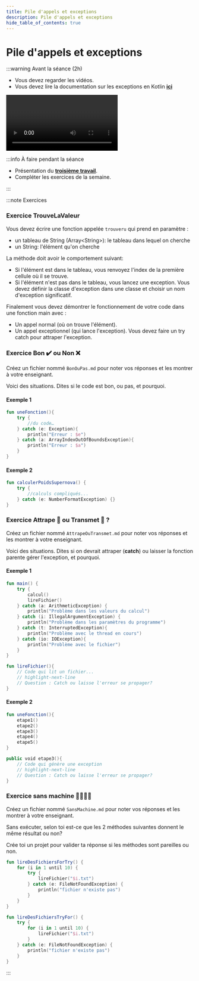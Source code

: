 ```yaml
---
title: Pile d'appels et exceptions
description: Pile d'appels et exceptions
hide_table_of_contents: true
---
```


# Pile d'appels et exceptions

<Row>

<Column>

:::warning Avant la séance (2h)

- Vous devez regarder les vidéos.
- Vous devez lire la documentation sur les exceptions en Kotlin **[ici](https://kotlinlang.org/docs/exceptions.html)**

<Video url="https://www.youtube.com/watch?v=7BrKDnNnuqU" />

[Code après la vidéo](https://github.com/departement-info-cem/3N5-Prog3/tree/main/code/VideoExceptions)

<Video url="https://youtu.be/M1WfpIARfQo" />

[Code après la vidéo](https://github.com/departement-info-cem/3N5-Prog3/tree/main/code/VideoPile)

:::

</Column>

<Column>

:::info À faire pendant la séance

- Présentation du **[troisième travail](../tp/tp3)**.
- Compléter les exercices de la semaine.

:::

</Column>

</Row>

:::note Exercices

### Exercice TrouveLaValeur

Vous devez écrire une fonction appelée `trouveru` qui prend en paramètre :

- un tableau de String (Array\<String\>): le tableau dans lequel on cherche
- un String: l'élément qu'on cherche

La méthode doit avoir le comportement suivant:

- Si l'élément est dans le tableau, vous renvoyez l'index de la première cellule où il se trouve.
- Si l'élément n'est pas dans le tableau, vous lancez une exception. Vous devez définir la classe d'exception dans une classe et choisir un nom d'exception significatif.

Finalement vous devez démontrer le fonctionnement de votre code dans une fonction main avec :

- Un appel normal (où on trouve l'élément).
- Un appel exceptionnel (qui lance l'exception). Vous devez faire un try catch pour attraper l'exception. 

### Exercice Bon ✔️ ou Non ❌

Créez un fichier nommé `BonOuPas.md` pour noter vos réponses et les montrer à votre enseignant.

Voici des situations. Dites si le code est bon, ou pas, et pourquoi.

#### Exemple 1

```kotlin
fun uneFonction(){
    try {
        //du code…
    } catch (e: Exception){
        println("Erreur : $e")
    } catch (a: ArrayIndexOutOfBoundsException){
        println("Erreur : $a")
    }
}
```

#### Exemple 2

```kotlin
fun calculerPoidsSupernova() {
	try {
		//calculs compliqués...
	} catch (e: NumberFormatException) {}
}
```

### Exercice Attrape 🎣 ou Transmet 📡 ?

Créez un fichier nommé `AttrapeOuTransmet.md` pour noter vos réponses et les montrer à votre enseignant.

Voici des situations. Dites si on devrait attraper (**catch**) ou laisser la fonction parente gérer l'exception, et pourquoi.

#### Exemple 1

```kotlin
fun main() {
	try {
		calcul()
		lireFichier()
	} catch (a: ArithmeticException) {
		println("Problème dans les valeurs du calcul")
	} catch (i: IllegalArgumentException) {
		println("Problème dans les paramètres du programme")		
	} catch (t: InterruptedException){
		println("Problème avec le thread en cours")	
	} catch (io: IOException){
        println("Problème avec le fichier")
    } 
}

fun lireFichier(){
	// Code qui lit un fichier...
    // highlight-next-line
	// Question : Catch ou laisse l'erreur se propager?
}
```

#### Exemple 2

```kotlin
fun uneFonction(){
	etape1()
	etape2()
	etape3()
	etape4()
	etape5()
}

public void etape3(){
	// Code qui génère une exception
    // highlight-next-line
	// Question : Catch ou laisse l'erreur se propager?
}
```

### Exercice sans machine 👨‍🎤👨‍💼

Créez un fichier nommé `SansMachine.md` pour noter vos réponses et les montrer à votre enseignant.

Sans exécuter, selon toi est-ce que les 2 méthodes suivantes donnent le même résultat ou non?

Crée toi un projet pour valider ta réponse si les méthodes sont pareilles ou non.

```kotlin
fun lireDesFichiersForTry() {
    for (i in 1 until 10) {
        try {
            lireFichier("$i.txt")
        } catch (e: FileNotFoundException) {
            println("fichier n'existe pas")
        }
    }
}

fun lireDesFichiersTryFor() {
    try {
        for (i in 1 until 10) {
            lireFichier("$i.txt")
        }
    } catch (e: FileNotFoundException) {
        println("fichier n'existe pas")
    }
}	
```

:::
